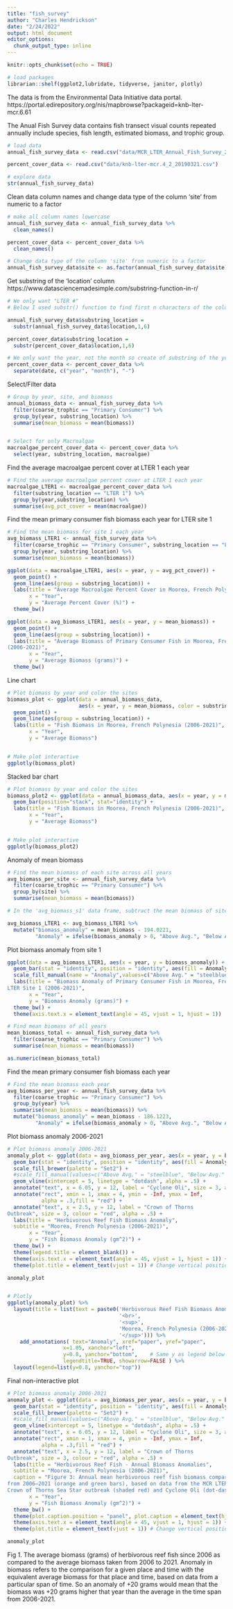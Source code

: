 ```yaml
---
title: "fish_survey"
author: "Charles Hendrickson"
date: "2/24/2022"
output: html_document
editor_options: 
  chunk_output_type: inline
---
```


```r
knitr::opts_chunk$set(echo = TRUE)
```


```r
# load packages
librarian::shelf(ggplot2,lubridate, tidyverse, janitor, plotly)
```


The data is from the Environmental Data Initiative data portal. https://portal.edirepository.org/nis/mapbrowse?packageid=knb-lter-mcr.6.61

The Anual Fish Survey data contains fish transect visual counts repeated annually include species, fish length, estimated biomass, and trophic group.
```r
# load data
annual_fish_survey_data <- read.csv("data/MCR_LTER_Annual_Fish_Survey_20220119.csv")

percent_cover_data <- read.csv("data/knb-lter-mcr.4_2_20190321.csv")

```


```r
# explore data
str(annual_fish_survey_data)
```

Clean data column names and change data type of the column 'site' from numeric to a factor
```r
# make all column names lowercase 
annual_fish_survey_data <- annual_fish_survey_data %>%
  clean_names()

percent_cover_data <- percent_cover_data %>% 
  clean_names()

# Change data type of the column 'site' from numeric to a factor
annual_fish_survey_data$site <- as.factor(annual_fish_survey_data$site)


```

Get substring of the 'location' column 
https://www.datasciencemadesimple.com/substring-function-in-r/

```r
# We only want "LTER #" 
# Below I used substr() function to find first n characters of the column in R. substr() function takes column name, starting position and length of the strings as argument, which will return the substring of the specific column as shown below.

annual_fish_survey_data$substring_location = 
  substr(annual_fish_survey_data$location,1,6)

percent_cover_data$substring_location = 
  substr(percent_cover_data$location,1,6)

# We only want the year, not the month so create of substring of the year column. 
percent_cover_data <- percent_cover_data %>%
  separate(date, c("year", "month"), "-")

```


Select/Filter data 
```r
# Group by year, site, and biomass
annual_biomass_data <- annual_fish_survey_data %>%
  filter(coarse_trophic == "Primary Consumer") %>% 
  group_by(year, substring_location) %>%
  summarise(mean_biomass = mean(biomass))


# Select for only Macroalgae 
macroalgae_percent_cover_data <- percent_cover_data %>% 
  select(year, substring_location, macroalgae)

```


Find the average macroalgae percent cover at LTER 1 each year 
```r
# Find the average macroalgae percent cover at LTER 1 each year 
macroalgae_LTER1 <- macroalgae_percent_cover_data %>% 
  filter(substring_location == "LTER 1") %>% 
  group_by(year,substring_location) %>% 
  summarise(avg_pct_cover = mean(macroalgae))

```

Find the mean primary consumer fish biomass each year for LTER site 1
```r
# Find the mean biomass for site 1 each year 
avg_biomass_LTER1 <- annual_fish_survey_data %>%
  filter(coarse_trophic == "Primary Consumer", substring_location == "LTER 1") %>% 
  group_by(year, substring_location) %>%
  summarise(mean_biomass = mean(biomass))
```


```r
ggplot(data = macroalgae_LTER1, aes(x = year, y = avg_pct_cover)) +
  geom_point() + 
  geom_line(aes(group = substring_location)) +
  labs(title = "Average Macroalgae Percent Cover in Moorea, French Polynesia (2006-2021)",
       x = "Year",
       y = "Average Percent Cover (%)") +
  theme_bw()
```


```r
ggplot(data = avg_biomass_LTER1, aes(x = year, y = mean_biomass)) +
  geom_point() +
  geom_line(aes(group = substring_location)) +
  labs(title = "Average Biomass of Primary Consumer Fish in Moorea, French Polynesia 
(2006-2021)",
       x = "Year",
       y = "Average Biomass (grams)") +
  theme_bw()
```


Line chart 
```r
# Plot biomass by year and color the sites
biomass_plot <- ggplot(data = annual_biomass_data, 
                       aes(x = year, y = mean_biomass, color = substring_location)) +
  geom_point() + 
  geom_line(aes(group = substring_location)) +
  labs(title = "Fish Biomass in Moorea, French Polynesia (2006-2021)",
       x = "Year",
       y = "Average Biomass")


# Make plot interactive 
ggplotly(biomass_plot)
```


Stacked bar chart 
```r
# Plot biomass by year and color the sites
biomass_plot2 <- ggplot(data = annual_biomass_data, aes(x = year, y = mean_biomass, fill = substring_location)) +
  geom_bar(position="stack", stat="identity") +
  labs(title = "Fish Biomass in Moorea, French Polynesia (2006-2021)",
       x = "Year",
       y = "Average Biomass")


# Make plot interactive 
ggplotly(biomass_plot2)
```


Anomaly of mean biomass  
```r
# Find the mean biomass of each site across all years 
avg_biomass_per_site <- annual_fish_survey_data %>%
  filter(coarse_trophic == "Primary Consumer") %>% 
  group_by(site) %>%
  summarise(mean_biomass = mean(biomass))

# In the 'avg_biomass_s1' data frame, subtract the mean biomass of site 1 across all years 'avg_biomass_total$mean_biomass'by the mean biomass for site 1 each year (Normalize the site 1 data to make an anomaly)

avg_biomass_LTER1 <- avg_biomass_LTER1 %>% 
  mutate("biomass_anomaly" = mean_biomass - 194.0221,
         "Anomaly" = ifelse(biomass_anomaly > 0, "Above Avg.", "Below Avg."))

```

Plot biomass anomaly from site 1 
```r
ggplot(data = avg_biomass_LTER1, aes(x = year, y = biomass_anomaly)) +
  geom_bar(stat = "identity", position = "identity", aes(fill = Anomaly)) +
  scale_fill_manual(name = "Anomaly",values=c("Above Avg." = "steelblue", "Below Avg." = "firebrick1")) +
  labs(title = "Biomass Anomaly of Primary Consumer Fish in Moorea, French Polynesia 
LTER Site 1 (2006-2021)",
       x = "Year",
       y = "Biomass Anomaly (grams)") +
  theme_bw() +
  theme(axis.text.x = element_text(angle = 45, vjust = 1, hjust = 1))
```



```r
# Find mean biomass of all years 
mean_biomass_total <- annual_fish_survey_data %>% 
  filter(coarse_trophic == "Primary Consumer") %>% 
  summarise(mean_biomass = mean(biomass))

as.numeric(mean_biomass_total)
```

Find the mean primary consumer fish biomass each year 
```r
# Find the mean biomass each year 
avg_biomass_per_year <- annual_fish_survey_data %>%
  filter(coarse_trophic == "Primary Consumer") %>% 
  group_by(year) %>%
  summarise(mean_biomass = mean(biomass)) %>% 
  mutate("biomass_anomaly" = mean_biomass - 186.1223,
         "Anomaly" = ifelse(biomass_anomaly > 0, "Above Avg.", "Below Avg."))
```


Plot biomass anomaly 2006-2021
```r
# Plot biomass anomaly 2006-2021
anomaly_plot <- ggplot(data = avg_biomass_per_year, aes(x = year, y = biomass_anomaly)) +
  geom_bar(stat = "identity", position = "identity", aes(fill = Anomaly)) +
  scale_fill_brewer(palette = "Set2") +
  #scale_fill_manual(values=c("Above Avg." = "steelblue", "Below Avg." = "firebrick1")) +
  geom_vline(xintercept = 5, linetype = "dotdash", alpha = .5) +
  annotate("text", x = 6.05, y = 12, label = "Cyclone Oli", size = 3, alpha = .5) +
  annotate("rect", xmin = 1, xmax = 4, ymin = -Inf, ymax = Inf,
           alpha = .3,fill = "red") +
  annotate("text", x = 2.5, y = 12, label = "Crown of Thorns
Outbreak", size = 3, colour = "red", alpha = .5) +
  labs(title = "Herbivorous Reef Fish Biomass Anomaly",
  subtitle = "Moorea, French Polynesia (2006-2021)",
       x = "Year",
       y = "Fish Biomass Anomaly (gm^2)") +
  theme_bw() +
  theme(legend.title = element_blank()) +
  theme(axis.text.x = element_text(angle = 45, vjust = 1, hjust = 1)) +
  theme(plot.title = element_text(vjust = 1)) # Change vertical position

anomaly_plot


# Plotly
ggplotly(anomaly_plot) %>%
  layout(title = list(text = paste0('Herbivorous Reef Fish Biomass Anomaly',
                                    '<br>',
                                    '<sup>',
                                    'Moorea, French Polynesia (2006-2021)',
                                    '</sup>'))) %>% 
    add_annotations( text="Anomaly", xref="paper", yref="paper",
                  x=1.05, xanchor="left",
                  y=0.8, yanchor="bottom",    # Same y as legend below
                  legendtitle=TRUE, showarrow=FALSE ) %>%
  layout(legend=list(y=0.8, yanchor="top"))

```


Final non-interactive plot 
```r
# Plot biomass anomaly 2006-2021
anomaly_plot <- ggplot(data = avg_biomass_per_year, aes(x = year, y = biomass_anomaly)) +
  geom_bar(stat = "identity", position = "identity", aes(fill = Anomaly)) +
  scale_fill_brewer(palette = "Set2") +
  #scale_fill_manual(values=c("Above Avg." = "steelblue", "Below Avg." = "firebrick1")) +
  geom_vline(xintercept = 5, linetype = "dotdash", alpha = .5) +
  annotate("text", x = 6.05, y = 12, label = "Cyclone Oli", size = 3, alpha = .5) +
  annotate("rect", xmin = 1, xmax = 4, ymin = -Inf, ymax = Inf,
           alpha = .3,fill = "red") +
  annotate("text", x = 2.5, y = 12, label = "Crown of Thorns
Outbreak", size = 3, colour = "red", alpha = .5) +
  labs(title = "Herbivorous Reef Fish - Annual Biomass Anomalies",
  subtitle = "Moorea, French Polynesia (2006-2021)",
  caption = "Figure 3: Annual mean herbivorous reef fish biomass compared to the long term average
from 2006–2021 (orange and green bars), based on data from the MCR LTER, plus the
Crown of Thorns Sea Star outbreak (shaded red) and Cyclone Oli (dot-dash line)",
       x = "Year",
       y = "Fish Biomass Anomaly (gm^2)") +
  theme_bw() +
  theme(plot.caption.position = "panel", plot.caption = element_text(hjust = 0)) +
  theme(axis.text.x = element_text(angle = 45, vjust = 1, hjust = 1)) +
  theme(plot.title = element_text(vjust = 1)) # Change vertical position

anomaly_plot
```





Fig 1. The average biomass (grams) of herbivorous reef fish since 2006 as compared to the average biomass taken from 2006 to 2021. Anomaly in biomass refers to the comparison for a given place and time with the equivalent average biomass for that place and time, based on data from a particular span of time. So an anomaly of +20 grams would mean that the biomass was +20 grams higher that year than the average in the time span from 2006-2021. 

























